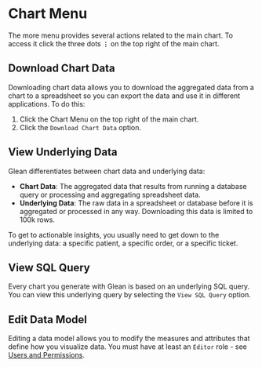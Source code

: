 # Chart Menu

The more menu provides several actions related to the main chart. To access it click the three dots **`⋮`** on the top right of the main chart.

## Download Chart Data

Downloading chart data allows you to download the aggregated data from a chart to a spreadsheet so you can export the data and use it in different applications. To do this:

1. Click the Chart Menu on the top right of the main chart.
2. Click the `Download Chart Data` option.

## View Underlying Data

Glean differentiates between chart data and underlying data:

- **Chart Data**: The aggregated data that results from running a database query or processing and aggregating spreadsheet data.
- **Underlying Data**: The raw data in a spreadsheet or database before it is aggregated or processed in any way. Downloading this data is limited to 100k rows.

To get to actionable insights, you usually need to get down to the underlying data: a specific patient, a specific order, or a specific ticket.

## View SQL Query

Every chart you generate with Glean is based on an underlying SQL query. You can view this underlying query by selecting the `View SQL Query` option.

## Edit Data Model

Editing a data model allows you to modify the measures and attributes that define how you visualize data. You must have at least an `Editor` role - see [Users and Permissions](/docs/project-management/users-and-permissions).
